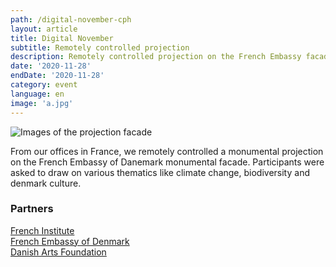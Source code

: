 ```yaml
---
path: /digital-november-cph
layout: article
title: Digital November
subtitle: Remotely controlled projection
description: Remotely controlled projection on the French Embassy facade of Copenhagen for Digital November, an international event organised by the French Institute.
date: '2020-11-28'
endDate: '2020-11-28'
category: event
language: en
image: 'a.jpg'
---
```


![Images of the projection facade](cph.jpg)

From our offices in France, we remotely controlled a monumental projection on the French Embassy of Danemark monumental facade. Participants were asked to draw on various thematics like climate change, biodiversity and denmark culture.

### Partners

[French Institute](https://www.institutfrancais.com/)  
[French Embassy of Denmark](https://dk.ambafrance.org/)  
[Danish Arts Foundation](https://www.kunst.dk/)
